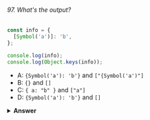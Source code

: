 ###### 97. What's the output?

```javascript
const info = {
  [Symbol('a')]: 'b',
};

console.log(info);
console.log(Object.keys(info));
```

- A: `{Symbol('a'): 'b'}` and `["{Symbol('a')"]`
- B: `{}` and `[]`
- C: `{ a: "b" }` and `["a"]`
- D: `{Symbol('a'): 'b'}` and `[]`

<details>
<summary>
<b>Answer</b>
</summary>

#### Answer: D

A Symbol is not _enumerable_. The Object.keys method returns all _enumerable_ key properties on an object. The Symbol won't be visible, and an empty array is returned. When logging the entire object, all properties will be visible, even non-enumerable ones.

This is one of the many qualities of a symbol: besides representing an entirely unique value (which prevents accidental name collision on objects, for example when working with 2 libraries that want to add properties to the same object), you can also "hide" properties on objects this way (although not entirely. You can still access symbols using the `Object.getOwnPropertySymbols()` method).

</details>

